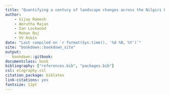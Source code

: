 ```yaml
---
title: "Quantifying a century of landscape changes across the Nilgiri hills of the Western Ghats (1848-2017)"
author:
	- Vijay Ramesh
	- Amrutha Rajan
	- Ian Lockwood
	- Mohan Raj
	- VV Robin
date: "Last compiled on `r format(Sys.time(), '%d %B, %Y')`"
site: "bookdown::bookdown_site"
output: 
   bookdown::gitbook:
documentclass: book
bibliography: ["references.bib", "packages.bib"]
csl: ecography.csl 
citation_package: biblatex
link-citations: yes
fontsize: 12pt
---
```




